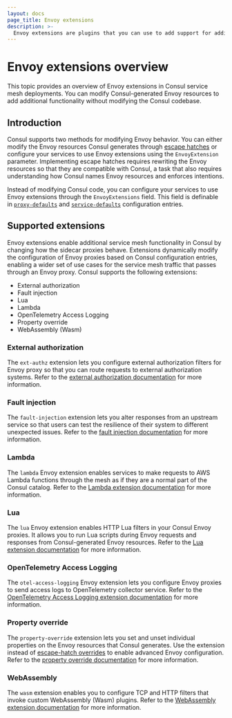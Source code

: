 ```yaml
---
layout: docs
page_title: Envoy extensions
description: >-
  Envoy extensions are plugins that you can use to add support for additional Envoy features without modifying the Consul codebase.
---
```


# Envoy extensions overview

This topic provides an overview of Envoy extensions in Consul service mesh deployments. You can modify Consul-generated Envoy resources to add additional functionality without modifying the Consul codebase.

## Introduction

Consul supports two methods for modifying Envoy behavior. You can either modify the Envoy resources Consul generates through [escape hatches](/consul/docs/connect/proxies/envoy#escape-hatch-overrides) or configure your services to use Envoy extensions using the `EnvoyExtension` parameter. Implementing escape hatches requires rewriting the Envoy resources so that they are compatible with Consul, a task that also requires understanding how Consul names Envoy resources and enforces intentions.

Instead of modifying Consul code, you can configure your services to use Envoy extensions through the `EnvoyExtensions` field. This field is definable in [`proxy-defaults`](/consul/docs/reference/config-entry/proxy-defaults#envoyextensions) and [`service-defaults`](/consul/docs/reference/config-entry/service-defaults#envoyextensions) configuration entries.


## Supported extensions

Envoy extensions enable additional service mesh functionality in Consul by changing how the sidecar proxies behave. Extensions dynamically modify the configuration of Envoy proxies based on Consul configuration entries, enabling a wider set of use cases for the service mesh  traffic that passes through an Envoy proxy. Consul supports the following extensions:

- External authorization
- Fault injection
- Lua
- Lambda
- OpenTelemetry Access Logging
- Property override
- WebAssembly (Wasm)

### External authorization

The `ext-authz` extension lets you configure external authorization filters for Envoy proxy so that you can route requests to external authorization systems. Refer to the [external authorization documentation](/consul/docs/envoy-extension/ext) for more information.

### Fault injection

The `fault-injection` extension lets you alter responses from an upstream service so that users can test the resilience of their system to different unexpected issues. Refer to the [fault injection documentation](/consul/docs/troubleshoot/fault-injection) for more information.

### Lambda

The `lambda` Envoy extension enables services to make requests to AWS Lambda functions through the mesh as if they are a normal part of the Consul catalog. Refer to the [Lambda extension documentation](/consul/docs/connect/proxies/envoy-extensions/usage/lambda) for more information.

### Lua

The `lua` Envoy extension enables HTTP Lua filters in your Consul Envoy proxies. It allows you to run Lua scripts during Envoy requests and responses from Consul-generated Envoy resources. Refer to the [Lua extension documentation](/consul/docs/envoy-extension/lua) for more information.

### OpenTelemetry Access Logging

The `otel-access-logging` Envoy extension lets you configure Envoy proxies to send access logs to OpenTelemetry collector service. Refer to the [OpenTelemetry Access Logging extension documentation](/consul/docs/envoy-extension/otel-access-logging) for more information.

### Property override

The `property-override` extension lets you set and unset individual properties on the Envoy resources that Consul generates. Use the extension instead of [escape-hatch overrides](/consul/docs/connect/proxies/envoy#escape-hatch-overrides) to enable advanced Envoy configuration. Refer to the [property override documentation](/consul/docs/envoy-extension/property-override) for more information.

### WebAssembly

The `wasm` extension enables you to configure TCP and HTTP filters that invoke custom WebAssembly (Wasm) plugins. Refer to the [WebAssembly extension documentation](/consul/docs/envoy-extension/wasm) for more information.